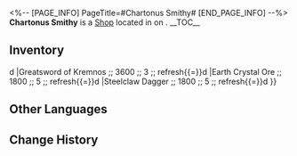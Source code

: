 <%-- [PAGE_INFO]
PageTitle=#Chartonus Smithy#
[END_PAGE_INFO] --%>
{{Stub}}
{{Location Infobox
|title    = {{Icon/White|Icon Shop Materials.png}} Chartonus Smithy
|image    = Shop Chartonus Smithy.png
|type     = Shop
|world    = <!--to be added-->
|region   = 
|area     = <!--to be added-->
|subarea  = 
}}
{{Description|A blacksmith shop run by the Grand Craftsman, Chartonus. This Mountain Dweller's craftsmanship is known throughout Okhema. It's said that many of the Chrysos Heirs' weapons were made by him personally.}}
'''Chartonus Smithy''' is a [[Shop]] located in <!--area--> on <!--world-->.
<!--
It is operated by [[<shopkeeper>]].
-->
__TOC__

==Inventory==
{{Shop|shop=Chartonus Smithy|currency=Credit|refresh=1|total=1
|Kremnos Shield ;; 3600 ;; 3 ;; refresh{{=}}d
|Greatsword of Kremnos ;; 3600 ;; 3 ;; refresh{{=}}d
|Earth Crystal Ore ;; 1800 ;; 5 ;; refresh{{=}}d
|Steelclaw Dagger ;; 1800 ;; 5 ;; refresh{{=}}d
}}
<!--
==Location==
{{Map Embed|<map name>|<marker id>}}
--><!--
==Achievements==
{{Achievements by Category Table|topic=Chartonus Smithy}}
-->
==Other Languages==
{{Other Languages
|en   = Chartonus Smithy
|zhs  = 哈托努斯铁匠铺
|zht  = 哈托努斯鐵匠鋪
|ja   = ハートヌスの鍛冶屋
|ko   = 칼토너스의 대장간
|es   = Herrería de Jatonus
|fr   = Forge de Chartonus
|ru   = Кузница Хартонуса
|th   = โรงตีเหล็กของ Chartonus
|vi   = Tiệm Rèn Chartonus
|de   = Chartonus’ Schmiede
|id   = Toko Pandai Besi Chartonus
|pt   = Ferraria de Chartonus
}}

==Change History==
{{Change History|3.0}}
